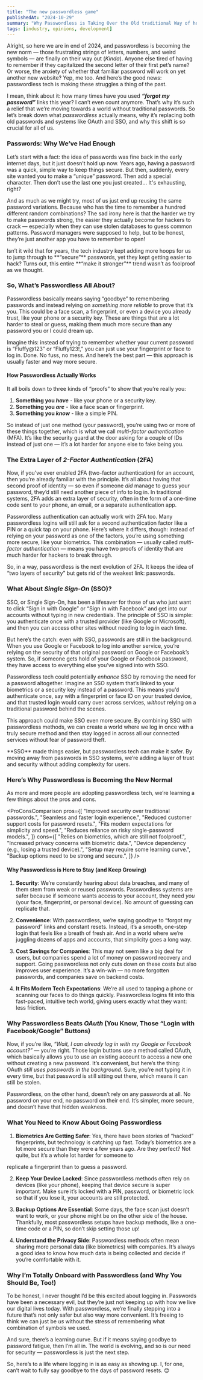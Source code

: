 ```yaml
---
title: "The new passwordless game"
publishedAt: "2024-10-29"
summary: "Why Passwordless is Taking Over the Old traditional Way of how we login to Our accounts"
tags: [industry, opinions, development]
---
```


Alright, so here we are in end of 2024, and passwordless is becoming the new norm — those frustrating strings of letters, numbers, and weird symbols — are finally on their way out (_Kinda_). Anyone else tired of having to remember if they capitalized the second letter of their first pet’s name? Or worse, the anxiety of whether that familiar password will work on yet another new website? Yep, me too. And here’s the good news: passwordless tech is making these struggles a thing of the past.

I mean, think about it: how many times have you used _**“forgot my password”**_ links this year? I can’t even count anymore. That’s why it’s such a relief that we’re moving towards a world without traditional passwords. So let’s break down what _passwordless_ actually means, why it’s replacing both old passwords and systems like OAuth and SSO, and why this shift is so crucial for all of us.

### Passwords: Why We’ve Had Enough

Let’s start with a fact: the idea of passwords was fine back in the early internet days, but it just doesn’t hold up now. Years ago, having a password was a quick, simple way to keep things secure. But then, suddenly, every site wanted you to make a “unique” password. Then add a special character. Then don’t use the last one you just created… It's exhausting, right?

And as much as we might try, most of us just end up reusing the same password variations. Because who has the time to remember a hundred different random combinations? The sad irony here is that the harder we try to make passwords strong, the easier they actually become for hackers to crack — especially when they can use stolen databases to guess common patterns. Password managers were supposed to help, but to be honest, they’re just another app you have to remember to open!

<Callout emoji="🤔">
  Isn’t it wild that for years, the tech industry kept adding more hoops for us
  to jump through to **“secure”** passwords, yet they kept getting easier to
  hack? Turns out, this entire **“make it stronger”** trend wasn’t as foolproof
  as we thought.
</Callout>

### So, What’s Passwordless All About?

Passwordless basically means saying “goodbye” to remembering passwords and instead relying on _something more reliable_ to prove that it’s you. This could be a face scan, a fingerprint, or even a device you already trust, like your phone or a security key. These are things that are a lot harder to steal or guess, making them much more secure than any password you or I could dream up.

Imagine this: instead of trying to remember whether your current password is “Fluffy@123” or “Fluffy123!,” you can just use your fingerprint or face to log in. Done. No fuss, no mess. And here’s the best part — this approach is usually faster and way more secure.

#### How Passwordless Actually Works

It all boils down to three kinds of “proofs” to show that you’re really you:

1. **Something you _have_** - like your phone or a security key.
2. **Something you _are_** - like a face scan or fingerprint.
3. **Something you _know_** - like a simple PIN.

So instead of just one method (your password), you’re using two or more of these things together, which is what we call _multi-factor authentication_ (MFA). It’s like the security guard at the door asking for a couple of IDs instead of just one — it’s a lot harder for anyone else to fake being you.

### The Extra Layer of _**2-Factor Authentication**_ (2FA)

Now, if you’ve ever enabled 2FA (two-factor authentication) for an account, then you’re already familiar with the principle. It’s all about having that second proof of identity — so even if someone _did_ manage to guess your password, they’d still need another piece of info to log in. In traditional systems, 2FA adds an extra layer of security, often in the form of a one-time code sent to your phone, an email, or a separate authentication app.

Passwordless authentication can actually work with 2FA too. Many passwordless logins will still ask for a second authentication factor like a PIN or a quick tap on your phone. Here’s where it differs, though: instead of relying on your password as one of the factors, you’re using something more secure, like your biometrics. This combination — usually called _multi-factor authentication_ — means you have two proofs of identity that are much harder for hackers to break through.

So, in a way, passwordless is the next evolution of 2FA. It keeps the idea of “two layers of security” but gets rid of the weakest link: passwords.

### What About _**Single Sign-On**_ (SSO)?

SSO, or Single Sign-On, has been a lifesaver for those of us who just want to click “Sign in with Google” or “Sign in with Facebook” and get into our accounts without typing in new credentials. The principle of SSO is simple: you authenticate once with a trusted provider (like Google or Microsoft), and then you can access other sites without needing to log in each time.

But here’s the catch: even with SSO, passwords are still in the background. When you use Google or Facebook to log into another service, you’re relying on the security of that original password on Google or Facebook’s system. So, if someone gets hold of your Google or Facebook password, they have access to everything else you’ve signed into with SSO.

Passwordless tech could potentially _enhance_ SSO by removing the need for a password altogether. Imagine an SSO system that’s linked to your biometrics or a security key instead of a password. This means you’d authenticate once, say with a fingerprint or face ID on your trusted device, and that trusted login would carry over across services, _without_ relying on a traditional password behind the scenes.

This approach could make SSO even more secure. By combining SSO with passwordless methods, we can create a world where we log in once with a truly secure method and then stay logged in across all our connected services without fear of password theft.

<Callout emoji="🔍">
  **SSO** made things easier, but passwordless tech can make it safer. By moving
  away from passwords in SSO systems, we’re adding a layer of trust and security
  without adding complexity for users.
</Callout>

### Here’s Why **Passwordless** is Becoming the New Normal

As more and more people are adopting passwordless tech, we’re learning a few things about the pros and cons.

<ProConsComparison
  pros={[
    "Improved security over traditional passwords.",
    "Seamless and faster login experience.",
    "Reduced customer support costs for password resets.",
    "Fits modern expectations for simplicity and speed.",
    "Reduces reliance on risky single-password models.",
  ]}
  cons={[
    "Relies on biometrics, which are still not foolproof.",
    "Increased privacy concerns with biometric data.",
    "Device dependency (e.g., losing a trusted device).",
    "Setup may require some learning curve.",
    "Backup options need to be strong and secure.",
  ]}
/>

#### Why Passwordless is Here to Stay (and Keep Growing)

1. **Security**: We’re constantly hearing about data breaches, and many of them stem from weak or reused passwords. Passwordless systems are safer because if someone wants access to your account, they need _you_ (your face, fingerprint, or personal device). No amount of guessing can replicate that.

2. **Convenience**: With passwordless, we’re saying goodbye to “forgot my password” links and constant resets. Instead, it’s a smooth, one-step login that feels like a breath of fresh air. And in a world where we’re juggling dozens of apps and accounts, that simplicity goes a long way.

3. **Cost Savings for Companies**: This may not seem like a big deal for users, but companies spend a lot of money on password recovery and support. Going passwordless not only cuts down on these costs but also improves user experience. It’s a win-win — no more forgotten passwords, and companies save on backend costs.

4. **It Fits Modern Tech Expectations**: We’re all used to tapping a phone or scanning our faces to do things quickly. Passwordless logins fit into this fast-paced, intuitive tech world, giving users exactly what they want: less friction.

### Why Passwordless Beats _**OAuth**_ (You Know, Those “Login with Facebook/Google” Buttons)

Now, if you’re like, _“Wait, I can already log in with my Google or Facebook account?”_ — you’re right. Those login buttons use a method called OAuth, which basically allows you to use an existing account to access a new one without creating a new password. It’s convenient, but here’s the thing: OAuth _still uses passwords in the background_. Sure, you’re not typing it in every time, but that password is still sitting out there, which means it can still be stolen.

Passwordless, on the other hand, doesn’t rely on any passwords at all. No password on your end, no password on their end. It’s simpler, more secure, and doesn’t have that hidden weakness.

### What You Need to Know About Going Passwordless

1. **Biometrics Are Getting Safer**: Yes, there have been stories of “hacked” fingerprints, but technology is catching up fast. Today’s biometrics are a lot more secure than they were a few years ago. Are they perfect? Not quite, but it’s a whole lot harder for someone to

replicate a fingerprint than to guess a password.

2. **Keep Your Device Locked**: Since passwordless methods often rely on devices (like your phone), keeping that device secure is super important. Make sure it’s locked with a PIN, password, or biometric lock so that if you lose it, your accounts are still protected.

3. **Backup Options Are Essential**: Some days, the face scan just doesn’t want to work, or your phone might be on the other side of the house. Thankfully, most passwordless setups have backup methods, like a one-time code or a PIN, so don’t skip setting those up!

4. **Understand the Privacy Side**: Passwordless methods often mean sharing more personal data (like biometrics) with companies. It’s always a good idea to know how much data is being collected and decide if you’re comfortable with it.

### Why I’m Totally Onboard with Passwordless (and Why You Should Be, Too!)

To be honest, I never thought I’d be this excited about logging in. Passwords have been a necessary evil, but they’re just not keeping up with how we live our digital lives today. With passwordless, we’re finally stepping into a future that’s not only safer but also way more convenient. It’s freeing to think we can just be _us_ without the stress of remembering what combination of symbols we used.

And sure, there’s a learning curve. But if it means saying goodbye to password fatigue, then I’m all in. The world is evolving, and so is our need for security — passwordless is just the next step.

So, here’s to a life where logging in is as easy as showing up. I, for one, can’t wait to fully say goodbye to the days of password resets. 😊
